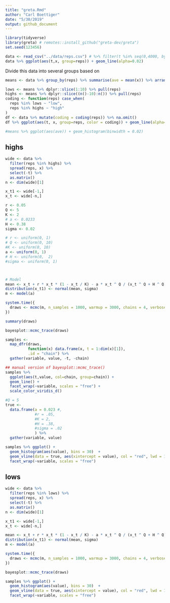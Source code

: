 ```yaml
---
title: "greta.Rmd"
author: "Carl Boettiger"
date: "5/30/2019"
output: github_document
---
```


```r
library(tidyverse)
library(greta) # remotes::install_github("greta-dev/greta")
set.seed(123456)
```


```r
data <- read_csv("../data/reps.csv") # %>% filter(t %in% seq(0,4000, by=4))
data %>% ggplot(aes(t,x, group=reps)) + geom_line(alpha=0.02)
```

Divide this data into several groups based on 

```r
means <- data %>% group_by(reps) %>% summarise(ave = mean(x)) %>% arrange(ave)

lows <- means %>% dplyr::slice(1:10) %>% pull(reps)
highs <- means %>% dplyr::slice((n()-10):n()) %>% pull(reps)
coding <- function(reps) case_when(
  reps %in% lows ~ "low",
  reps %in% highs ~ "high"
)
df <- data %>% mutate(coding = coding(reps)) %>% na.omit()
df %>% ggplot(aes(t, x, group=reps, color = coding)) + geom_line(alpha=0.5)

#means %>% ggplot(aes(ave)) + geom_histogram(binwidth = 0.02)

```


## highs

```r
wide <- data %>% 
  filter(reps %in% highs) %>%
  spread(reps, x) %>%
  select(-t) %>% 
  as.matrix()
n <- dim(wide)[1]

```


```r
x_t1 <- wide[-1,]
x_t <- wide[-n,] 
```

```r
r <- 0.05 
Q <- 5
K <- 2
# a <- 0.0233
H <- 0.38
sigma <- 0.02

# r <- uniform(0, 1)
# Q <- uniform(0, 10)
#K <- uniform(0, 10)
a <- uniform(0, 1)
# H <- uniform(0,  2)
#sigma <- uniform(0, 1)



# Model
mean <- x_t + r * x_t * (1 - x_t / K) - a * x_t ^ Q / (x_t ^ Q + H ^ Q)
distribution(x_t1) <- normal(mean, sigma)
m <- model(a)
```

```r
system.time({
  draws <- mcmc(m, n_samples = 1000, warmup = 3000, chains = 4, verbose = FALSE)
})
```

```r
summary(draws)
```

```r
bayesplot::mcmc_trace(draws)
```






```r
samples <-  
  map_dfr(draws, 
          function(x) data.frame(x, t = 1:dim(x)[1]), 
          .id = "chain") %>% 
  gather(variable, value, -t, -chain)
```

```r
## manual version of bayesplot::mcmc_trace()
samples %>%  
  ggplot(aes(t,value, col=chain, group=chain)) + 
  geom_line() +
  facet_wrap(~variable, scales = "free") + 
  scale_color_viridis_d()
```

```r
#Q = 5
true <- 
  data.frame(a = 0.023 #, 
             #r = .05, 
             #K = 2, 
             #H = .38, 
             #sigma = .02
             ) %>%
  gather(variable, value)
```


```r
samples %>% ggplot() + 
  geom_histogram(aes(value), bins = 30)  +
  geom_vline(data = true, aes(xintercept = value), col = "red", lwd = 1) + 
  facet_wrap(~variable, scales = "free")
```


## lows


```r
wide <- data %>% 
  filter(reps %in% lows) %>%
  spread(reps, x) %>%
  select(-t) %>% 
  as.matrix()
n <- dim(wide)[1]

```


```r
x_t1 <- wide[-1,]
x_t <- wide[-n,] 
```


```r
mean <- x_t + r * x_t * (1 - x_t / K) - a * x_t ^ Q / (x_t ^ Q + H ^ Q)
distribution(x_t1) <- normal(mean, sigma)
m <- model(a)
```

```r
system.time({
  draws <- mcmc(m, n_samples = 1000, warmup = 3000, chains = 4, verbose = FALSE)
})
```

```r
bayesplot::mcmc_trace(draws)
```

```r
samples %>% ggplot() + 
  geom_histogram(aes(value), bins = 30)  +
  geom_vline(data = true, aes(xintercept = value), col = "red", lwd = 1) + 
  facet_wrap(~variable, scales = "free")
```
